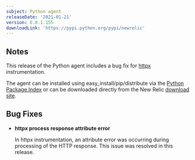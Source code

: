 ```yaml
---
subject: Python agent
releaseDate: '2021-01-21'
version: 6.0.1.155
downloadLink: 'https://pypi.python.org/pypi/newrelic'
---
```


## Notes

This release of the Python agent includes a bug fix for [httpx](https://www.python-httpx.org/) instrumentation.

The agent can be installed using easy_install/pip/distribute via the [Python Package Index](https://pypi.python.org/pypi/newrelic) or can be downloaded directly from the New Relic [download site](https://download.newrelic.com/python_agent/release).

## Bug Fixes

* **httpx process response attribute error**

  In httpx instrumentation, an attribute error was occurring during processing of the HTTP response. This issue was resolved in this release.
